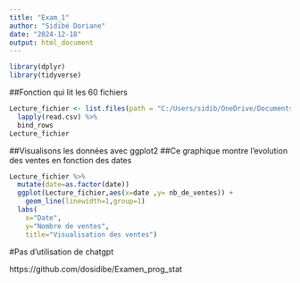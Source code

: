 ```yaml
---
title: "Exam_1"
author: "Sidibé Doriane"
date: "2024-12-18"
output: html_document
---
```


```r
library(dplyr)
library(tidyverse)
```

##Fonction qui lit les 60 fichiers

```r
Lecture_fichier <- list.files(path = "C:/Users/sidib/OneDrive/Documents/Fichier_exam/", pattern = ".csv", full.names = TRUE) %>%
  lapply(read.csv) %>%
  bind_rows                                
Lecture_fichier

```


##Visualisons les données avec ggplot2
##Ce graphique montre l'evolution des ventes en fonction des dates
```r
Lecture_fichier %>% 
  mutate(date=as.factor(date))
  ggplot(Lecture_fichier,aes(x=date ,y= nb_de_ventes)) +
    geom_line(linewidth=1,group=1)
  labs(
    x="Date",
    y="Nombre de ventes",
    title="Visualisation des ventes")
```

#Pas d'utilisation de chatgpt

https://github.com/dosidibe/Examen_prog_stat